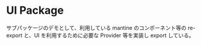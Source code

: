 # UI Package

サブパッケージのデモとして、利用している mantine のコンポーネント等の re-export と、UI を利用するために必要な Provider 等を実装し export している。

